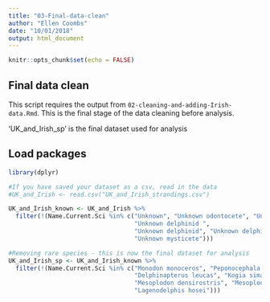 ```yaml
---
title: "03-Final-data-clean"
author: "Ellen Coombs"
date: "10/01/2018"
output: html_document 
---
```


```r
knitr::opts_chunk$set(echo = FALSE)
```

## Final data clean

This script requires the output from `02-cleaning-and-adding-Irish-data.Rmd`. This is the final stage of the data cleaning before analysis.

'UK_and_Irish_sp' is the final dataset used for analysis 

## Load packages 
```r

library(dplyr)

```

```r
#If you have saved your dataset as a csv, read in the data 
#UK_and_Irish <- read.csv("UK_and_Irish_strandings.csv")

UK_and_Irish_known <- UK_and_Irish %>%
  filter(!(Name.Current.Sci %in% c("Unknown", "Unknown odontocete", "Unknown odontocete ",
                                   "Unknown delphinid ",
                                   "Unknown delphinid", "Unknown delphinid ", 
                                   "Unknown mysticete")))

#Removing rare species - this is now the final dataset for analysis 
UK_and_Irish_sp <- UK_and_Irish_known %>%
  filter(!(Name.Current.Sci %in% c("Monodon monoceros", "Peponocephala electra", 
                                   "Delphinapterus leucas", "Kogia sima",
                                   "Mesoplodon densirostris", "Mesoplodon europaeus",
                                   "Lagenodelphis hosei")))

```
